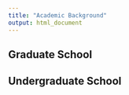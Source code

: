 ```yaml
---
title: "Academic Background"
output: html_document
---
```


## Graduate School

## Undergraduate School



